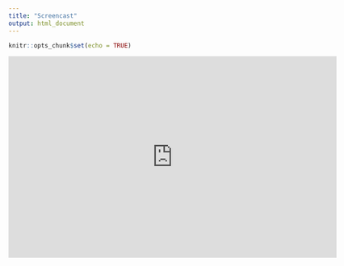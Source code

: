 ```yaml
---
title: "Screencast"
output: html_document
---
```


```r
knitr::opts_chunk$set(echo = TRUE)
```

<center>
<iframe width="650" height="400" src="https://www.youtube.com/embed/iG7VMp0-PUs" frameborder="0" allowfullscreen></iframe>
</center>
